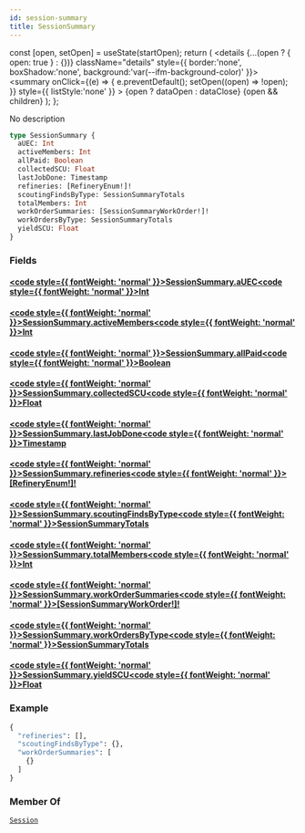 ```yaml
---
id: session-summary
title: SessionSummary
---
```









  const [open, setOpen] = useState(startOpen);
  return (
    <details {...(open ? { open: true } : {})} className="details" style={{ border:'none', boxShadow:'none', background:'var(--ifm-background-color)' }}>
      <summary
        onClick={(e) => {
          e.preventDefault();
          setOpen((open) => !open);
        }}
        style={{ listStyle:'none' }}
      >
      {open ? dataOpen : dataClose}
      </summary>
      {open && children}
    </details>
  );
};








No description


```graphql
type SessionSummary {
  aUEC: Int
  activeMembers: Int
  allPaid: Boolean
  collectedSCU: Float
  lastJobDone: Timestamp
  refineries: [RefineryEnum!]!
  scoutingFindsByType: SessionSummaryTotals
  totalMembers: Int
  workOrderSummaries: [SessionSummaryWorkOrder!]!
  workOrdersByType: SessionSummaryTotals
  yieldSCU: Float
}
```




### Fields

#### [<code style={{ fontWeight: 'normal' }}>SessionSummary.<b>aUEC</b></code>](#)<Bullet />[<code style={{ fontWeight: 'normal' }}><b>Int</b></code>](/api/types/scalars/int.mdx) <Badge class="badge badge--secondary " text="scalar"/> 



#### [<code style={{ fontWeight: 'normal' }}>SessionSummary.<b>activeMembers</b></code>](#)<Bullet />[<code style={{ fontWeight: 'normal' }}><b>Int</b></code>](/api/types/scalars/int.mdx) <Badge class="badge badge--secondary " text="scalar"/> 



#### [<code style={{ fontWeight: 'normal' }}>SessionSummary.<b>allPaid</b></code>](#)<Bullet />[<code style={{ fontWeight: 'normal' }}><b>Boolean</b></code>](/api/types/scalars/boolean.mdx) <Badge class="badge badge--secondary " text="scalar"/> 



#### [<code style={{ fontWeight: 'normal' }}>SessionSummary.<b>collectedSCU</b></code>](#)<Bullet />[<code style={{ fontWeight: 'normal' }}><b>Float</b></code>](/api/types/scalars/float.mdx) <Badge class="badge badge--secondary " text="scalar"/> 



#### [<code style={{ fontWeight: 'normal' }}>SessionSummary.<b>lastJobDone</b></code>](#)<Bullet />[<code style={{ fontWeight: 'normal' }}><b>Timestamp</b></code>](/api/types/scalars/timestamp.mdx) <Badge class="badge badge--secondary " text="scalar"/> 



#### [<code style={{ fontWeight: 'normal' }}>SessionSummary.<b>refineries</b></code>](#)<Bullet />[<code style={{ fontWeight: 'normal' }}><b>[RefineryEnum!]!</b></code>](/api/types/enums/refinery-enum.mdx) <Badge class="badge badge--secondary badge--non_null" text="non-null"/> <Badge class="badge badge--secondary " text="enum"/> 



#### [<code style={{ fontWeight: 'normal' }}>SessionSummary.<b>scoutingFindsByType</b></code>](#)<Bullet />[<code style={{ fontWeight: 'normal' }}><b>SessionSummaryTotals</b></code>](/api/types/objects/session-summary-totals.mdx) <Badge class="badge badge--secondary " text="object"/> 



#### [<code style={{ fontWeight: 'normal' }}>SessionSummary.<b>totalMembers</b></code>](#)<Bullet />[<code style={{ fontWeight: 'normal' }}><b>Int</b></code>](/api/types/scalars/int.mdx) <Badge class="badge badge--secondary " text="scalar"/> 



#### [<code style={{ fontWeight: 'normal' }}>SessionSummary.<b>workOrderSummaries</b></code>](#)<Bullet />[<code style={{ fontWeight: 'normal' }}><b>[SessionSummaryWorkOrder!]!</b></code>](/api/types/objects/session-summary-work-order.mdx) <Badge class="badge badge--secondary badge--non_null" text="non-null"/> <Badge class="badge badge--secondary " text="object"/> 



#### [<code style={{ fontWeight: 'normal' }}>SessionSummary.<b>workOrdersByType</b></code>](#)<Bullet />[<code style={{ fontWeight: 'normal' }}><b>SessionSummaryTotals</b></code>](/api/types/objects/session-summary-totals.mdx) <Badge class="badge badge--secondary " text="object"/> 



#### [<code style={{ fontWeight: 'normal' }}>SessionSummary.<b>yieldSCU</b></code>](#)<Bullet />[<code style={{ fontWeight: 'normal' }}><b>Float</b></code>](/api/types/scalars/float.mdx) <Badge class="badge badge--secondary " text="scalar"/> 





### Example


```graphql
{
  "refineries": [],
  "scoutingFindsByType": {},
  "workOrderSummaries": [
    {}
  ]
}
```




### Member Of

[`Session`](/api/types/objects/session.mdx)  <Badge class="badge badge--secondary badge--relation" text="object"/>